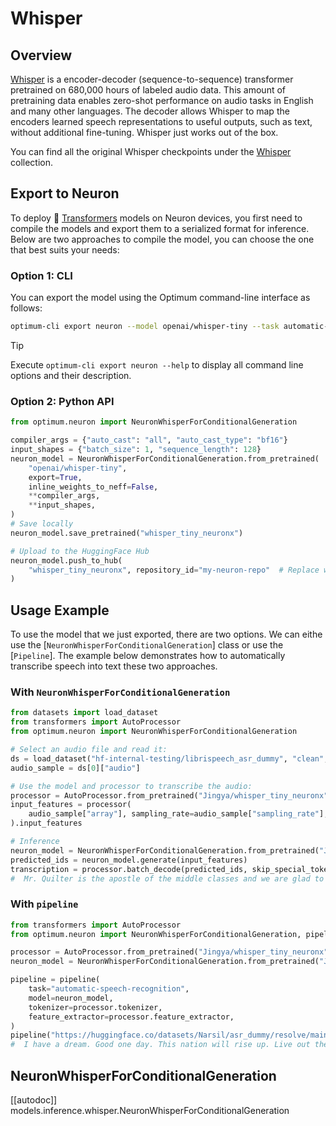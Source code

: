 <!---
Copyright 2025 The HuggingFace Team. All rights reserved.

Licensed under the Apache License, Version 2.0 (the "License");
you may not use this file except in compliance with the License.
You may obtain a copy of the License at

    http://www.apache.org/licenses/LICENSE-2.0

Unless required by applicable law or agreed to in writing, software
distributed under the License is distributed on an "AS IS" BASIS,
WITHOUT WARRANTIES OR CONDITIONS OF ANY KIND, either express or implied.
See the License for the specific language governing permissions and
limitations under the License.
-->

# Whisper

## Overview

[Whisper](https://hf.co/papers/2212.04356) is a encoder-decoder (sequence-to-sequence) transformer pretrained on 680,000 hours of labeled audio data. This amount of pretraining data enables zero-shot performance on audio tasks in English and many other languages. The decoder allows Whisper to map the encoders learned speech representations to useful outputs, such as text, without additional fine-tuning. Whisper just works out of the box.

You can find all the original Whisper checkpoints under the [Whisper](https://huggingface.co/collections/openai/whisper-release-6501bba2cf999715fd953013) collection.


## Export to Neuron

To deploy 🤗 [Transformers](https://huggingface.co/docs/transformers/index) models on Neuron devices, you first need to compile the models and export them to a serialized format for inference. Below are two approaches to compile the model, you can choose the one that best suits your needs:

### Option 1: CLI

You can export the model using the Optimum command-line interface as follows:

```bash
optimum-cli export neuron --model openai/whisper-tiny --task automatic-speech-recognition --batch_size 1 --sequence_length 128 --auto_cast all --auto_cast_type bf16 whisper_tiny_neuronx/
```

> [!TIP]
> Execute `optimum-cli export neuron --help` to display all command line options and their description.

### Option 2: Python API

```python
from optimum.neuron import NeuronWhisperForConditionalGeneration

compiler_args = {"auto_cast": "all", "auto_cast_type": "bf16"}
input_shapes = {"batch_size": 1, "sequence_length": 128}
neuron_model = NeuronWhisperForConditionalGeneration.from_pretrained(
    "openai/whisper-tiny",
    export=True,
    inline_weights_to_neff=False,
    **compiler_args,
    **input_shapes,
)
# Save locally
neuron_model.save_pretrained("whisper_tiny_neuronx")

# Upload to the HuggingFace Hub
neuron_model.push_to_hub(
    "whisper_tiny_neuronx", repository_id="my-neuron-repo"  # Replace with your repo id, eg. "Jingya/whisper_tiny_neuronx"
)
```

## Usage Example

To use the model that we just exported, there are two options. We can eithe use the [`NeuronWhisperForConditionalGeneration`] class or use the [`Pipeline`]. The example below demonstrates how to automatically transcribe speech into text these two approaches.

### With `NeuronWhisperForConditionalGeneration`

```python
from datasets import load_dataset
from transformers import AutoProcessor
from optimum.neuron import NeuronWhisperForConditionalGeneration

# Select an audio file and read it:
ds = load_dataset("hf-internal-testing/librispeech_asr_dummy", "clean", split="validation")
audio_sample = ds[0]["audio"]

# Use the model and processor to transcribe the audio:
processor = AutoProcessor.from_pretrained("Jingya/whisper_tiny_neuronx")
input_features = processor(
    audio_sample["array"], sampling_rate=audio_sample["sampling_rate"], return_tensors="pt"
).input_features

# Inference
neuron_model = NeuronWhisperForConditionalGeneration.from_pretrained("Jingya/whisper_tiny_neuronx")
predicted_ids = neuron_model.generate(input_features)
transcription = processor.batch_decode(predicted_ids, skip_special_tokens=True)
#  Mr. Quilter is the apostle of the middle classes and we are glad to welcome his gospel.
```

### With `pipeline`

```python
from transformers import AutoProcessor
from optimum.neuron import NeuronWhisperForConditionalGeneration, pipeline

processor = AutoProcessor.from_pretrained("Jingya/whisper_tiny_neuronx")
neuron_model = NeuronWhisperForConditionalGeneration.from_pretrained("Jingya/whisper_tiny_neuronx")

pipeline = pipeline(
    task="automatic-speech-recognition",
    model=neuron_model,
    tokenizer=processor.tokenizer,
    feature_extractor=processor.feature_extractor,
)
pipeline("https://huggingface.co/datasets/Narsil/asr_dummy/resolve/main/mlk.flac")
#  I have a dream. Good one day. This nation will rise up. Live out the true meaning of its dream.
```

## NeuronWhisperForConditionalGeneration

[[autodoc]] models.inference.whisper.NeuronWhisperForConditionalGeneration
